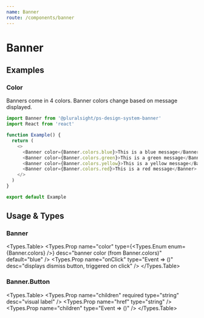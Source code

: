 ```yaml
---
name: Banner
route: /components/banner
---
```




# Banner

## Examples

### Color

Banners come in 4 colors. Banner colors change based on message displayed.

```typescript
import Banner from '@pluralsight/ps-design-system-banner'
import React from 'react'

function Example() {
  return (
    <>
      <Banner color={Banner.colors.blue}>This is a blue message</Banner>
      <Banner color={Banner.colors.green}>This is a green message</Banner>
      <Banner color={Banner.colors.yellow}>This is a yellow message</Banner>
      <Banner color={Banner.colors.red}>This is a red message</Banner>
    </>
  )
}

export default Example
```

## Usage & Types

<Usage
  install="npm install @pluralsight/ps-design-system-banner"
  import="import Banner from '@pluralsight/ps-design-system-banner'"
  packageName="banner"
/>

### Banner

<Types.Table>
  <Types.Prop name="color" type={<Types.Enum enum={Banner.colors} />} desc="banner color (from Banner.colors)" default="blue" />
  <Types.Prop name="onClick" type="Event => ()" desc="displays dismiss button, triggered on click" />
</Types.Table>

### Banner.Button

<Types.Table>
  <Types.Prop name="children" required type="string" desc="visual label" />
  <Types.Prop name="href" type="string" />
  <Types.Prop name="children" type="Event => ()" />
</Types.Table>
